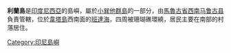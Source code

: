 '''利蘭島'''是[[印度尼西亞|印度尼西亞]]的島嶼，屬於[[小巽他群島|小巽他群島]]的一部分，由[[馬魯古省|馬魯古省]][[西南马鲁古县|西南马鲁古县]]負責管轄，位於[[韋塔島|韋塔島]]西南面的[[班達海|班達海]]，四周被珊瑚礁環繞，居民主要在南部的村落居住。

{{coord|8.01028|S|125.733|E|source:kolossus-dewiki|display=title}}

[[Category:印尼島嶼|Category:印尼島嶼]]

{{Indonesia-geo-stub}}